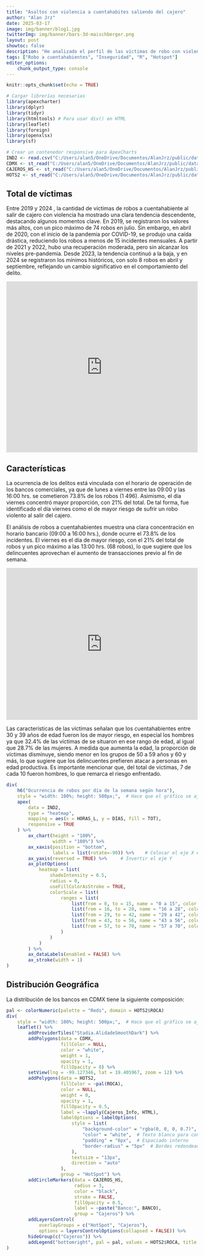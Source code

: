 ```yaml
---
title: "Asaltos con violencia a cuentahabites saliendo del cajero"
author: "Alan Jrz"
date: 2025-03-17
image: img/banner/blog1.jpg
twitterImg: img/banner/bars-3d-maischberger.png
layout: post
showtoc: false
description: "He analizado el perfil de las víctimas de robo con violencia a cuentahabientes al salir de los cajeros automáticos. Me he enfocado en la cantidad de víctimas, su edad y sexo, así como en los horarios y lugares donde ocurren con mayor frecuencia. También identifiqué cuáles son los cajeros y las instituciones bancarias con mayor riesgo, debido a su proximidad a zonas con alta concentración de robos."
tags: ["Robo a cuentahabientes", "Inseguridad", "R", "Hotspot"]
editor_options:
    chunk_output_type: console
---
```

```r
knitr::opts_chunk$set(echo = TRUE)

# Cargar librerías necesarias
library(apexcharter)
library(dplyr)
library(tidyr)
library(htmltools) # Para usar div() en HTML
library(leaflet)
library(foreign)
library(openxlsx)
library(sf)

# Crear un contenedor responsive para ApexCharts
IND2 <- read.csv("C:/Users/alan5/OneDrive/Documentos/AlanJrz/public/data/Indicador_02.csv")
CDMX <- st_read("C:/Users/alan5/OneDrive/Documentos/AlanJrz/public/data/CDMX.geojson") # Poligono de CDMX
CAJEROS_HS <- st_read("C:/Users/alan5/OneDrive/Documentos/AlanJrz/public/data/CAJEROS_HS.geojson")
HOTS2 <- st_read("C:/Users/alan5/OneDrive/Documentos/AlanJrz/public/data/HOTS_FINAL.geojson")


```
## Total de víctimas 
Entre 2019 y 2024 , la cantidad de víctimas de robos a cuentahabiente al salir de cajero con violencia ha mostrado una clara tendencia descendente, destacando algunos momentos clave. En 2019, se registraron los valores más altos, con un pico máximo de 74 robos en julio. Sin embargo, en abril de 2020, con el inicio de la pandemia por COVID-19, se produjo una caída drástica, reduciendo los robos a menos de 15 incidentes mensuales. A partir de 2021 y 2022, hubo una recuperación moderada, pero sin alcanzar los niveles pre-pandemia. Desde 2023, la tendencia continuó a la baja, y en 2024 se registraron los mínimos históricos, con solo 8 robos en abril y septiembre, reflejando un cambio significativo en el comportamiento del delito.


<div style="display: flex; justify-content: center;">
<iframe title="Robos a cuentahabiente saliendo del cajero" 
aria-label="Interactive line chart" 
id="datawrapper-chart-WQyVk" 
src="https://datawrapper.dwcdn.net/WQyVk/2/" 
scrolling="no" frameborder="0" 
style="width: 100%; min-width: 100% !important; border: none;" 
height="450" data-external="1"></iframe>
</div>
    
## Características
La ocurrencia de los delitos está vinculada con el horario de operación de los bancos comerciales, ya que de lunes a viernes entre las 09:00 y las 16:00 hrs. se cometieron 73.8% de los robos (1 496). Asimismo, el día viernes concentró mayor proporción, con 21% del total. De tal forma, fue identificado el día viernes como el de mayor riesgo de sufrir un robo violento al salir del cajero.

El análisis de robos a cuentahabientes muestra una clara concentración en horario bancario (09:00 a 16:00 hrs.), donde ocurre el 73.8% de los incidentes. El viernes es el día de mayor riesgo, con el 21% del total de robos y un pico máximo a las 13:00 hrs. (68 robos), lo que sugiere que los delincuentes aprovechan el aumento de transacciones previo al fin de semana.

<div style="display: flex; justify-content: center;">
<iframe title="Distribución de víctimas por rango de edad y sexo" 
aria-label="Gráfico de rangos" 
id="datawrapper-chart-KRbX1" 
src="https://datawrapper.dwcdn.net/KRbX1/4/" 
scrolling="no" frameborder="0" 
style="width: 100%; min-width: 100% !important; border: none;" 
height="400" data-external="1"></iframe>
</div>
    
Las características de las víctimas señalan que los cuentahabientes entre 30 y 39 años de edad fueron los de mayor riesgo, en especial los hombres ya que 32.4% de las víctimas de se situaron en ese rango de edad, al igual que 28.7% de las mujeres. A medida que aumenta la edad, la proporción de víctimas disminuye, siendo menor en los grupos de 50 a 59 años y 60 y más, lo que sugiere que los delincuentes prefieren atacar a personas en edad productiva. Es importante mencionar que, del total de víctimas, 7 de cada 10 fueron hombres, lo que remarca el riesgo enfrentado.

```r
div(
    h6("Ocurrencia de robos por día de la semana según hora"),
    style = "width: 100%; height: 500px;",  # Hace que el gráfico se ajuste dinámicamente
    apex(
        data = IND2,
        type = "heatmap",
        mapping = aes(x = HORAS_L, y = DIAS, fill = TOT),
        responsive = TRUE
    ) %>%
        ax_chart(height = "100%",
                 width = "100%") %>%
        ax_xaxis(position = "bottom",
                 labels = list(rotate=-90)) %>%    # Colocar el eje X en la parte superior
        ax_yaxis(reversed = TRUE) %>%     # Invertir el eje Y
        ax_plotOptions(
            heatmap = list(
                shadeIntensity = 0.5,
                radius = 0,
                useFillColorAsStroke = TRUE,
                colorScale = list(
                    ranges = list(
                        list(from = 0, to = 15, name = "0 a 15", color = "#edf8fb"),
                        list(from = 16, to = 28, name = "16 a 28", color = "#b3cde3"),
                        list(from = 29, to = 42, name = "29 a 42", color = "#8c96c6"),
                        list(from = 43, to = 56, name = "43 a 56", color = "#8856a7"),
                        list(from = 57, to = 70, name = "57 a 70", color = "#810f7c")
                    )
                )
            )
        ) %>%
        ax_dataLabels(enabled = FALSE) %>%
        ax_stroke(width = 1)
)
```

## Distribución Geográfica
La distribución de los bancos en CDMX tiene la siguiente composición:
    
    
    
    
```r

pal <- colorNumeric(palette = "Reds", domain = HOTS2$ROCA)
div(
    style = "width: 100%; height: 500px;",  # Hace que el gráfico se ajuste dinámicamente
    leaflet() %>%
        addProviderTiles("Stadia.AlidadeSmoothDark") %>%
        addPolygons(data = CDMX,
                    fillColor = NULL, 
                    color = "white", 
                    weight = 1, 
                    opacity = 1, 
                    fillOpacity = 0) %>% 
        setView(lng = -99.127346, lat = 19.405967, zoom = 12) %>% 
        addPolygons(data = HOTS2, 
                    fillColor = ~pal(ROCA), 
                    color = NULL, 
                    weight = 0, 
                    opacity = 1, 
                    fillOpacity = 0.5,
                    label = ~lapply(Cajeros_Info, HTML),  
                    labelOptions = labelOptions(
                        style = list(
                            "background-color" = "rgba(0, 0, 0, 0.7)",  # Fondo oscuro semitransparente
                            "color" = "white",  # Texto blanco para contraste
                            "padding" = "6px",  # Espaciado interno
                            "border-radius" = "5px"  # Bordes redondeados
                        ),
                        textsize = "13px",
                        direction = "auto"
                    ),
                    group = "HotSpot") %>%
        addCircleMarkers(data = CAJEROS_HS,
                         radius = 3, 
                         color = "black", 
                         stroke = FALSE, 
                         fillOpacity = 0.5,
                         label = ~paste("Banco:", BANCO),
                         group = "Cajeros") %>%
        addLayersControl(
            overlayGroups = c("HotSpot", "Cajeros"),
            options = layersControlOptions(collapsed = FALSE)) %>%
        hideGroup(c("Cajeros")) %>%
        addLegend("bottomright", pal = pal, values = HOTS2$ROCA, title = "Robos")  
)
```


